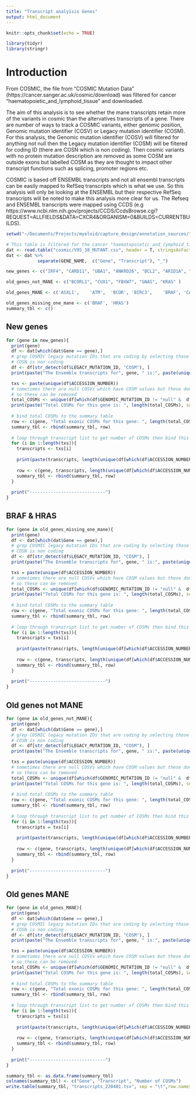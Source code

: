 ```yaml
---
title: "Transcript analyisis Genes"
output: html_document
---
```


```r
knitr::opts_chunk$set(echo = TRUE)
```

```r
library(tidyr)
library(stringr)        
```

# Introduction
From COSMIC, the file from "COSMIC Mutation Data" (https://cancer.sanger.ac.uk/cosmic/download) was filtered for cancer "haematopoietic_and_lymphoid_tissue" and downloaded. 

The aim of this analysis is to see whether the mane transcripts retain more of the variants in cosmic than the altervatives transcripts of a gene. There are number of ways to track a COSMIC variants, either genomic position, Genomic mutation identifier (COSV) or Legacy mutation identifier (COSM).
For this analysis, the Genomic mutation identifier (COSV) will filtered for anything not null then the Legacy mutation identifier (COSM) will be filtered for coding ID (there are COSN which is non coding). Then cosmic variants with no protein mutation description are removed as some COSM are outside exons but labelled COSM as they are thought to impact other transcript functions such as splicing, promoter regions etc.

COSMIC is based off ENSEMBL transcripts and not all ensembl transcripts can be easily mapped to RefSeq transcripts which is what we use. So this analysis will only be looking at the ENSEMBL but their respective RefSeq transcripts will be noted to make this analysis more clear for us. The Refseq and ENSEMBL transcripts were mapped using CCDS (e.g https://www.ncbi.nlm.nih.gov/projects/CCDS/CcdsBrowse.cgi?REQUEST=ALLFIELDS&DATA=CXCR4&ORGANISM=0&BUILDS=CURRENTBUILDS).

```r
setwd("~/Documents/Projects/myeloid/capture_design/annotation_sources/")

# This table is filtered for the cancer "haematopoietic_and_lymphoid_tissue'
dat <- read.table("cosmic/V95_38_MUTANT.csv", header = T, stringsAsFactors = F, sep = ",")
dat <- dat %>% 
            separate(GENE_NAME,  c("Gene", "Transcript"), "_")
```

```r
new_genes <- c("IRF4", "CARD11", "UBA1", "ANKRD26", "BCL2", "ARID1A", "MEF2B", "BTK", "DIS3", "CXCR4", "RHOA")

old_genes_not_MANE <- c("BCORL1", "CUX1", "FBXW7", "GNAS", "KRAS" )

old_genes_MANE <- c('ASXL1',	'ATM',	'BCOR',	'BIRC3',	'BRAF',	'CALR',	'CBL',	'CEBPA',	'CREBBP',	'CSF3R',	'DDX41',	'DNMT3A',	'EP300',	'ETNK1',	'ETV6',	'EZH2',	'FLT3',	'GATA1',	'GATA2',	'GNB1',	'HRAS',	'IDH1',	'IDH2',	'IKZF1',	'JAK1',	'JAK2',	'KIT',	'KMT2A',	'KMT2C',	'MPL',	'MYD88',	'NF1',	'NFE2',	'NOTCH1',	'NPM1',	'NRAS',	'PAX5',	'PHF6',	'PPM1D',	'PTEN',	'PTPN11',	'RAD21',	'RUNX1',	'SETBP1',	'SF3B1',	'SH2B3',	'SRSF2',	'STAG2',	'STAT3',	'STAT5B',	'TET2',	'TP53',	'U2AF1',	'WT1',	'ZRSR2')

old_genes_missing_one_mane <- c('BRAF', 'HRAS')
summary_tbl <- c()
```


## New genes
```r


for (gene in new_genes){
  print(gene)
  df <- dat[which(dat$Gene == gene),]
  # grep COSMIC legacy mutation IDs that are coding by selecting those that start with COSM
  # COSN is non coding
  df <- df[str_detect(df$LEGACY_MUTATION_ID, "COSM"), ]
  print(paste("The Ensemble transcripts for", gene, " is:", paste(unique(df$ACCESSION_NUMBER), collapse =  " & "), collapse = ""))

  txs <- paste(unique(df$ACCESSION_NUMBER))
  # sometimes there are null COSVs which have COSM values but these dont have clear AA annotation
  # so these can be removed
  total_COSMs <- unique(df[which(df$GENOMIC_MUTATION_ID != "null" &  df$MUTATION_DESCRIPTION != "Unknown"), "LEGACY_MUTATION_ID"])
  print(paste("Total COSMs for this gene is: ", length(total_COSMs), sep = " "))
  
  # bind total COSMs to the summary table
  row <- c(gene, "Total exonic COSMs for this gene: ", length(total_COSMs))
  summary_tbl <- rbind(summary_tbl, row)
  
  # loop through transcript list to get number of COSMs then bind this to the summary table
  for (i in 1:length(txs)){
    transcripts <- txs[i]
    
    print(paste(transcripts, length(unique(df[which(df$ACCESSION_NUMBER %in% transcripts & df$GENOMIC_MUTATION_ID != "null" &  df$MUTATION_DESCRIPTION != "Unknown"), "LEGACY_MUTATION_ID"]))), sep = "_")
    
    row <- c(gene, transcripts, length(unique(df[which(df$ACCESSION_NUMBER %in% transcripts & df$GENOMIC_MUTATION_ID != "null" &  df$MUTATION_DESCRIPTION != "Unknown"), "LEGACY_MUTATION_ID"])))
    summary_tbl <- rbind(summary_tbl, row)
  }
  
  print("-----------------------------")
}


```

## BRAF & HRAS

```r
for (gene in old_genes_missing_one_mane){
  print(gene)
  df <- dat[which(dat$Gene == gene),]
  # grep COSMIC legacy mutation IDs that are coding by selecting those that start with COSM
  # COSN is non coding
  df <- df[str_detect(df$LEGACY_MUTATION_ID, "COSM"), ]
  print(paste("The Ensemble transcripts for", gene, " is:", paste(unique(df$ACCESSION_NUMBER), collapse =  " & "), collapse = ""))

  txs = paste(unique(df$ACCESSION_NUMBER))
  # sometimes there are null COSVs which have COSM values but these dont have clear AA annotation
  # so these can be removed
  total_COSMs <- unique(df[which(df$GENOMIC_MUTATION_ID != "null" &  df$MUTATION_DESCRIPTION != "Unknown"), "LEGACY_MUTATION_ID"])
  print(paste("Total COSMs for this gene is: ", length(total_COSMs), sep = " "))
  
  # bind total COSMs to the summary table
  row <- c(gene, "Total exonic COSMs for this gene: ", length(total_COSMs))
  summary_tbl <- rbind(summary_tbl, row)
  
  # loop through transcript list to get number of COSMs then bind this to the summary table
  for (i in 1:length(txs)){
    transcripts = txs[i]
    
    print(paste(transcripts, length(unique(df[which(df$ACCESSION_NUMBER %in% transcripts & df$GENOMIC_MUTATION_ID != "null" &  df$MUTATION_DESCRIPTION != "Unknown"), "LEGACY_MUTATION_ID"]))), sep = "_")
    
    row <- c(gene, transcripts, length(unique(df[which(df$ACCESSION_NUMBER %in% transcripts & df$GENOMIC_MUTATION_ID != "null" &  df$MUTATION_DESCRIPTION != "Unknown"), "LEGACY_MUTATION_ID"])))
    summary_tbl <- rbind(summary_tbl, row)
  }
  
  print("-----------------------------")
}


```





## Old genes not MANE

```r
for (gene in old_genes_not_MANE){
  print(gene)
  df <- dat[which(dat$Gene == gene),]
  # grep COSMIC legacy mutation IDs that are coding by selecting those that start with COSM
  # COSN is non coding
  df <- df[str_detect(df$LEGACY_MUTATION_ID, "COSM"), ]
  print(paste("The Ensemble transcripts for", gene, " is:", paste(unique(df$ACCESSION_NUMBER), collapse =  " & "), collapse = ""))

  txs = paste(unique(df$ACCESSION_NUMBER))
  # sometimes there are null COSVs which have COSM values but these dont have clear AA annotation
  # so these can be removed
  total_COSMs <- unique(df[which(df$GENOMIC_MUTATION_ID != "null" &  df$MUTATION_DESCRIPTION != "Unknown"), "LEGACY_MUTATION_ID"])
  print(paste("Total COSMs for this gene is: ", length(total_COSMs), sep = " "))
  
  # bind total COSMs to the summary table
  row <- c(gene, "Total exonic COSMs for this gene: ", length(total_COSMs))
  summary_tbl <- rbind(summary_tbl, row)
  
  # loop through transcript list to get number of COSMs then bind this to the summary table
  for (i in 1:length(txs)){
    transcripts = txs[i]
    
    print(paste(transcripts, length(unique(df[which(df$ACCESSION_NUMBER %in% transcripts & df$GENOMIC_MUTATION_ID != "null" &  df$MUTATION_DESCRIPTION != "Unknown"), "LEGACY_MUTATION_ID"]))), sep = "_")
    
    row <- c(gene, transcripts, length(unique(df[which(df$ACCESSION_NUMBER %in% transcripts & df$GENOMIC_MUTATION_ID != "null" &  df$MUTATION_DESCRIPTION != "Unknown"), "LEGACY_MUTATION_ID"])))
    summary_tbl <- rbind(summary_tbl, row)
  }
  
  print("-----------------------------")
}

```

## Old genes MANE

```r
for (gene in old_genes_MANE){
  print(gene)
  df <- dat[which(dat$Gene == gene),]
  # grep COSMIC legacy mutation IDs that are coding by selecting those that start with COSM
  # COSN is non coding
  df <- df[str_detect(df$LEGACY_MUTATION_ID, "COSM"), ]
  print(paste("The Ensemble transcripts for", gene, " is:", paste(unique(df$ACCESSION_NUMBER), collapse =  " & "), collapse = ""))

  txs = paste(unique(df$ACCESSION_NUMBER))
  # sometimes there are null COSVs which have COSM values but these dont have clear AA annotation
  # so these can be removed
  total_COSMs <- unique(df[which(df$GENOMIC_MUTATION_ID != "null" &  df$MUTATION_DESCRIPTION != "Unknown"), "LEGACY_MUTATION_ID"])
  print(paste("Total COSMs for this gene is: ", length(total_COSMs), sep = " "))
  
  # bind total COSMs to the summary table
  row <- c(gene, "Total exonic COSMs for this gene: ", length(total_COSMs))
  summary_tbl <- rbind(summary_tbl, row)
  
  # loop through transcript list to get number of COSMs then bind this to the summary table
  for (i in 1:length(txs)){
    transcripts = txs[i]
    
    print(paste(transcripts, length(unique(df[which(df$ACCESSION_NUMBER %in% transcripts & df$GENOMIC_MUTATION_ID != "null" &  df$MUTATION_DESCRIPTION != "Unknown"), "LEGACY_MUTATION_ID"]))), sep = "_")
    
    row <- c(gene, transcripts, length(unique(df[which(df$ACCESSION_NUMBER %in% transcripts & df$GENOMIC_MUTATION_ID != "null" &  df$MUTATION_DESCRIPTION != "Unknown"), "LEGACY_MUTATION_ID"])))
    summary_tbl <- rbind(summary_tbl, row)
  }
  
  print("-----------------------------")
}

summary_tbl <- as.data.frame(summary_tbl)
colnames(summary_tbl) <- c("Gene", "Transcript", "Number of COSMs")
write.table(summary_tbl, "transcripts_220401.tsv", sep = "\t",row.names=FALSE)

```
